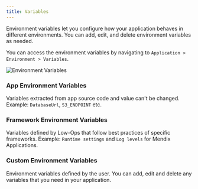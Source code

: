 ```yaml
---
title: Variables
---
```


Environment variables let you configure how your application behaves in different environments. You can add, edit, and
delete environment variables as needed.

You can access the environment variables by navigating to `Application > Environment > Variables`.

<img src="/img/environment-variables.png" alt="Environment Variables" className="image" />

### App Environment Variables

Variables extracted from app source code and value can't be changed. Example: `DatabaseUrl`, `S3_ENDPOINT` etc.

### Framework Environment Variables

Variables defined by Low-Ops that follow best practices of specific frameworks. Example: `Runtime settings` and
`Log levels` for Mendix Applications.

### Custom Environment Variables

Environment variables defined by the user. You can add, edit and delete any variables that you need in your application.

